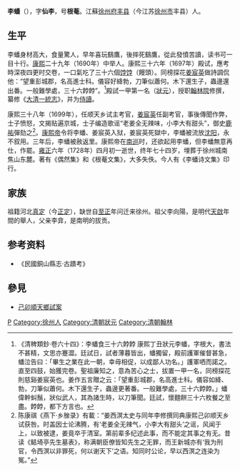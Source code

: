'''李蟠'''（{{bd|1655年||1728年|catIdx=L李}}），字'''仙李'''，号'''根菴'''。江蘇[[徐州府|徐州府]][[丰县|丰县]]（今江苏[[徐州市|徐州市]]丰县）人。

== 生平 ==
李蟠身材高大，食量驚人，早年喜玩鷂鷹，後摔死鷂鷹，從此發憤苦讀，读书可一目十行。[[康熙|康熙]]二十九年（1690年）中举人。康熙三十六年（1697年）殿试，應考時深夜四更时交卷，一口氣吃了三十六個[[饽饽|饽饽]]（饅頭）。同榜探花[[姜宸英|姜宸英]]做詩調侃他：“望重彭城郡，名高進士科。儀容好絳勃，刀筆似蕭何。木下還生子，蟲邊還出番。一般難學處，三十六餑餑”。<ref>《清稗類鈔·卷六十四》：李蟠食三十六餑餑 康熙丁丑狀元李蟠，字根大，書法不甚精，文思亦蹇澀。廷試日，試者薄暮皆出，蟠獨留，殿前護軍催督甚急，蟠泣告曰：「畢生之業在此一朝，幸毋相促，以成鄙人功名。」護軍哂而諾之。直至四鼓，始獲完卷。聖祖廉知之，意為苦心之士，拔置一甲一名，同榜探花則慈谿姜宸英也。姜作五言贈之云：「望重彭城郡，名高進士科。儀容如絳、勃，刀筆似蕭何。木下還生子，蟲邊更著番。一般難學處，三十六餑餑。」蟠偉幹虯鬚，狀似武人，其為諸生時，以刀筆聞。廷試，懷麵餅三十六枚餐之至盡。餑餑，都下方言也。</ref>殿試一甲第一名（[[狀元|狀元]]），授职[[翰林院|翰林院]]修撰，纂修《[[大清一統志|大清一統志]]》，并为[[侍讀|侍讀]]。

康熙三十八年（1699年），任顺天乡试主考官，[[姜宸英|姜宸英]]任副考官，事後傳聞作弊，士子愤怒，文揭贴遍京城，士子编造歌谣“老姜全无辣味，小李大有甜头”，御史[[鹿祐|鹿祐]]彈劾之<ref>陈康祺《燕下·乡脞录》有載：“姜西溟太史与同年李修撰同典康熙己卯顺天乡试获咎。时盖因士论沸腾，有‘老姜全无辣气，小李大有甜头’之谣，风闻于上，以致被逮，姜竟卒于清室。第前辈多纪述此事，而不能定其事之有无。昔读《鲒埼亭先生墓表》，称满朝臣僚皆知先生之无罪，而王新城亦有‘我为刑官，令西溟以非罪死，何以谢天下’之语。知同时公论，早以西溟之连染为冤。”</ref>。[[康熙帝|康熙帝]]令将李蟠、姜宸英入狱，姜宸英死獄中，李蟠被流放[[沈阳|沈阳]]，永不叙用。三年后，李蟠被赦返里。康熙帝在[[南巡|南巡]]时，还欲起用李蟠，但李蟠無意再仕，作罷。[[雍正|雍正]]六年（1728年）四月初一逝世，终年七十四岁，埋葬于徐州城南焦山东麓。著有《偶然集》和《根菴文集》，大多失佚。今人有《李蟠诗文集》印行。

== 家族 ==
祖籍河北[[真定|真定]]（今[[正定|正定]]），缺世自[[至正|至正]]年问迁来徐州。祖父李向陽，是明代[[天啟|天啟]]年間的舉人，父亲李弇，是南明的拔贡。

== 参考资料 ==
{{reflist}}
* 《民國銅山縣志·古蹟考》

==參見==
* [[己卯順天鄉試案|己卯順天鄉試案]]

{{康熙三十六年丁丑科殿試金榜}}

{{Authority control}}

{{DEFAULTSORT:Li李}}
[[Category:李姓|P]]
[[Category:徐州人|Category:徐州人]]
[[Category:清朝狀元|Category:清朝狀元]]
[[Category:清朝翰林|Category:清朝翰林]]